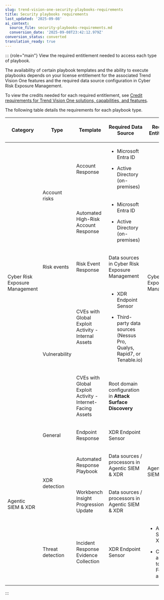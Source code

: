 ```yaml
---
slug: trend-vision-one-security-playbooks-requirements
title: Security playbooks requirements
last_updated: '2025-09-08'
ai_context:
  source_file: security-playbooks-requirements.md
  conversion_date: '2025-09-08T23:42:12.979Z'
conversion_status: converted
translation_ready: true
---
```


::: {role="main"}
View the required entitlement needed to access each type of playbook.

The availability of certain playbook templates and the ability to execute playbooks depends on your license entitlement for the associated Trend Vision One features and the required data source configuration in Cyber Risk Exposure Management.

To view the credits needed for each required entitlement, see [Credit requirements for Trend Vision One solutions, capabilities, and features](credit-req-for-apps-services.mdx).

The following table details the requirements for each playbook type.

<table>
<colgroup>
<col style="width: 13%" />
<col style="width: 13%" />
<col style="width: 25%" />
<col style="width: 25%" />
<col style="width: 25%" />
</colgroup>
<thead>
<tr>
<th><p>Category</p></th>
<th><p>Type</p></th>
<th><p>Template</p></th>
<th><p>Required Data Source</p></th>
<th><p>Required Entitlement</p></th>
</tr>
</thead>
<tbody>
<tr>
<td rowspan="5"><p>Cyber Risk Exposure Management</p></td>
<td rowspan="2"><p>Account risks</p></td>
<td><p>Account Response</p></td>
<td><ul>
<li><p>Microsoft Entra ID</p></li>
<li><p>Active Directory (on-premises)</p></li>
</ul></td>
<td rowspan="5"><p>Cyber Risk Exposure Management</p></td>
</tr>
<tr>
<td><p>Automated High-Risk Account Response</p></td>
<td><ul>
<li><p>Microsoft Entra ID</p></li>
<li><p>Active Directory (on-premises)</p></li>
</ul></td>
</tr>
<tr>
<td><p>Risk events</p></td>
<td><p>Risk Event Response</p></td>
<td><p>Data sources in Cyber Risk Exposure Management</p></td>
</tr>
<tr>
<td rowspan="2"><p>Vulnerability</p></td>
<td><p>CVEs with Global Exploit Activity - Internal Assets</p></td>
<td><ul>
<li><p>XDR Endpoint Sensor</p></li>
<li><p>Third-party data sources (Nessus Pro, Qualys, Rapid7, or Tenable.io)</p></li>
</ul></td>
</tr>
<tr>
<td><p>CVEs with Global Exploit Activity - Internet-Facing Assets</p></td>
<td><p>Root domain configuration in <strong>Attack Surface Discovery</strong></p></td>
</tr>
<tr>
<td rowspan="4"><p>Agentic SIEM &amp; XDR</p></td>
<td><p>General</p></td>
<td><p>Endpoint Response</p></td>
<td><p>XDR Endpoint Sensor</p></td>
<td rowspan="3"><p>Agentic SIEM &amp; XDR</p></td>
</tr>
<tr>
<td rowspan="2"><p>XDR detection</p></td>
<td><p>Automated Response Playbook</p></td>
<td><p>Data sources / processors in Agentic SIEM &amp; XDR</p></td>
</tr>
<tr>
<td><p>Workbench Insight Progression Update</p></td>
<td><p>Data sources / processors in Agentic SIEM &amp; XDR</p></td>
</tr>
<tr>
<td><p>Threat detection</p></td>
<td><p>Incident Response Evidence Collection</p></td>
<td><p>XDR Endpoint Sensor</p></td>
<td><ul>
<li><p>Agentic SIEM &amp; XDR</p></li>
<li><p>Credits allocation to the Forensics app</p></li>
</ul></td>
</tr>
</tbody>
</table>
:::
